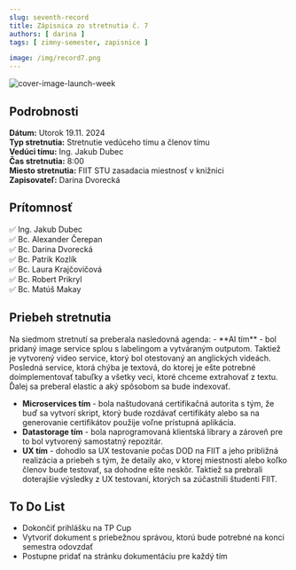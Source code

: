 ```yaml
---
slug: seventh-record
title: Zápisnica zo stretnutia č. 7
authors: [ darina ]
tags: [ zimny-semester, zapisnice ]

image: /img/record7.png
---
```

![cover-image-launch-week](/img/record7.png)

<!-- ❌✅ -->
<!-- truncate -->

## Podrobnosti

**Dátum:** Utorok 19.11. 2024  
**Typ stretnutia:** Stretnutie vedúceho tímu a členov tímu  
**Vedúci tímu:** Ing. Jakub Dubec  
**Čas stretnutia:** 8:00  
**Miesto stretnutia:** FIIT STU zasadacia miestnosť v knižnici   
**Zapisovateľ:** Darina Dvorecká


## Prítomnosť

 ✅ Ing. Jakub Dubec  
 ✅ Bc. Alexander Čerepan  
 ✅ Bc. Darina Dvorecká  
 ✅ Bc. Patrik Kozlík  
 ✅ Bc. Laura Krajčovičová  
 ✅ Bc. Robert Prikryl  
 ✅ Bc. Matúš Makay

## Priebeh stretnutia
<div style={{ textAlign: 'justify' }}>
Na siedmom stretnutí sa preberala nasledovná agenda:
- **AI tím** - bol pridaný image service splou s labelingom a vytváraným outputom. Taktiež je vytvorený video service, ktorý bol otestovaný an anglických videách.
Posledná service, ktorá chýba je textová, do ktorej je ešte potrebné doimplementovať tabuľky a všetky veci, ktoré chceme extrahovať z textu.
Ďalej sa preberal elastic a aký spôsobom sa bude indexovať.

- **Microservices tím** - bola naštudovaná certifikačná autorita s tým, že buď sa vytvorí skript, ktorý bude rozdávať certifikáty alebo
sa na generovanie certifikátov použije voľne prístupná aplikácia.
- **Datastorage tím** - bola naprogramovaná klientská library a zároveň pre to bol vytvorený samostatný repozitár.
- **UX tím** - dohodlo sa UX testovanie počas DOD na FIIT a jeho približná realizácia a priebeh s tým, že detaily ako, 
v ktorej miestnosti alebo koľko členov bude testovať, sa dohodne ešte neskôr.
Taktiež sa prebrali doterajšie výsledky z UX testovaní, ktorých sa zúčastnili študenti FIIT. 

</div>


## To Do List

- Dokončiť prihlášku na TP Cup
- Vytvoriť dokument s priebežnou správou, ktorú bude potrebné na konci semestra odovzdať
- Postupne pridať na stránku dokumentáciu pre každý tím 